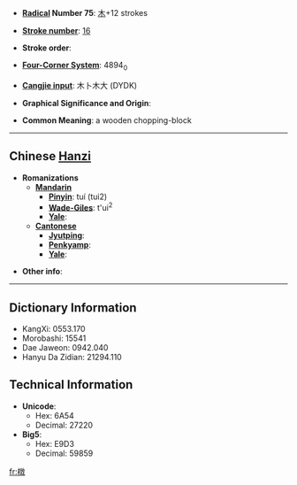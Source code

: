 * '''[[Wiktionary:Chinese radical index| Radical]] Number 75''': [[Wiktionary:Chinese radical index 木|木]]+12 strokes

* '''[[Wiktionary:Chinese total strokes index|Stroke number]]''': [[Wiktionary:Chinese total strokes index 16|16]]

* '''Stroke order''': 

* '''[[Wiktionary:Chinese four corner index|Four-Corner System]]''': 4894<sub>0</sub>

* '''[[Wiktionary:Chinese Cangjie index|Cangjie input]]''': 木卜木大 (DYDK)

* '''Graphical Significance and Origin''': 

* '''Common Meaning''': a wooden chopping-block

----

== Chinese [[Hanzi]] ==

* '''Romanizations'''
** '''[[Mandarin]]'''
*** '''[[Pinyin]]''': tuí (tui2)
*** '''[[Wade-Giles]]''': t'ui<sup>2</sup>
*** '''[[Yale]]''': 
** '''[[Cantonese]]'''
*** '''[[Jyutping]]''':
*** '''[[Penkyamp]]''': 
*** '''[[Yale]]''': 

* '''Other info''': 

----

== Dictionary Information ==

* KangXi: 0553.170
* Morobashi: 15541
* Dae Jaweon: 0942.040
* Hanyu Da Zidian: 21294.110

== Technical Information ==

* '''Unicode''':
** Hex: 6A54
** Decimal: 27220
* '''Big5''':
** Hex: E9D3
** Decimal: 59859

[[fr:橔]]